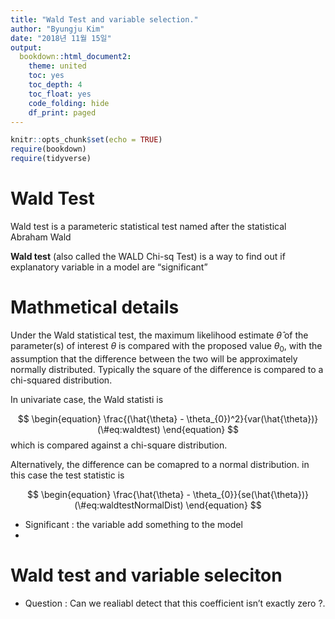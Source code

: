 ```yaml
---
title: "Wald Test and variable selection."
author: "Byungju Kim"
date: "2018년 11월 15일"
output: 
  bookdown::html_document2: 
    theme: united
    toc: yes
    toc_depth: 4
    toc_float: yes
    code_folding: hide
    df_print: paged
---
```


```r
knitr::opts_chunk$set(echo = TRUE)
require(bookdown)
require(tidyverse)
```

# Wald Test

Wald test is a parameteric statistical test named after the statistical Abraham Wald

**Wald test** (also called the WALD Chi-sq Test) is a way to find out if explanatory variable in a model are "significant"

# Mathmetical details

Under the Wald statistical test, the maximum likelihood estimate $\hat{\theta}$ of the parameter(s) of interest $\theta$  is compared with the proposed value $\theta_{0}$, with the assumption that the difference between the two will be approximately normally distributed. Typically the square of the difference is compared to a chi-squared distribution.


In univariate case, the Wald statisti is 

$$
\begin{equation}
\frac{(\hat{\theta} - \theta_{0})^2}{var(\hat{\theta})}
(\#eq:waldtest)
\end{equation}
$$
which is compared against a chi-square distribution.

Alternatively, the difference can be comapred to a normal distribution. in this case the test statistic is 

$$
\begin{equation}
\frac{\hat{\theta} - \theta_{0}}{se(\hat{\theta})}
(\#eq:waldtestNormalDist)
\end{equation}
$$


* Significant : the variable add something to the model
* 


# Wald test and variable seleciton

* Question : Can we realiabl detect that this coefficient isn't exactly zero ?.